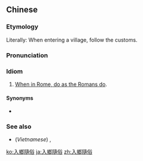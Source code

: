 {{also|入乡随俗}}
==Chinese==
{{zh-forms|s=入乡随俗}}

===Etymology===
Literally: When entering a village, follow the customs.

===Pronunciation===
{{zh-pron
|m=rùxiāngsuísú
|c=jap6 hoeng1 ceoi4 zuk6
|mn=ji̍p-hiong-sûi-sio̍k
|cat=ch
}}

===Idiom===
{{zh-idiom}}

# [[when in Rome, do as the Romans do|When in Rome, do as the Romans do]].

====Synonyms====
* {{zh-l|入境隨俗}}

===See also===
* (''Vietnamese'') {{l|vi|nhập gia tùy tục}}, {{l|vi|nhập gia tùy tục, nhập giang tùy khúc}}

[[ko:入鄉隨俗]]
[[ja:入鄉隨俗]]
[[zh:入鄉隨俗]]